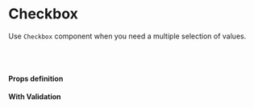 
<Meta title="uikit/Checkbox" component={Checkbox} />

# Checkbox

Use `Checkbox` component when you need a multiple selection of values.

<Preview>
  <Story name="checkbox">
    <Checkbox
      id="feature"
      label={text('Label Checkbox', 'Enable feature')}
      onChange={action('onChange')}
    />
  </Story>
</Preview>

<br /><br />

#### Props definition

<Props of={Checkbox} />

#### With Validation

<Preview>
  <Story name="With Validation">
      <CheckboxWithValidation
        id="fail"
        label="This checkbox is going to fail"
        error="This field is required."
        onChange={action('onChange')}
      />
  </Story>
</Preview>

